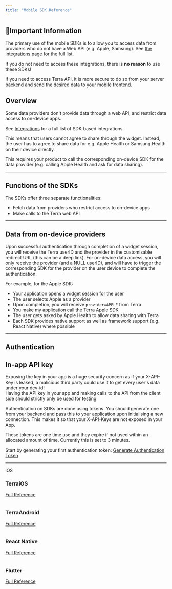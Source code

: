 ```yaml
---
title: "Mobile SDK Reference"
---
```

<Warning>

## 🚧Important Information

The primary use of the mobile SDKs is to allow you to access data from providers who do not have a Web API (e.g. Apple, Samsung). See [the integrations page](/reference/integrations-1#sdk-based-integrations)
 for the full list.

If you do not need to access these integrations, there is **no reason** to use these SDKs!

If you need to access Terra API, it is more secure to do so from your server backend and send the desired data to your mobile frontend.

</Warning>

## Overview

Some data providers don't provide data through a web API, and restrict data access to on-device apps.

See [Integrations](/docs/integrations)
 for a full list of SDK-based integrations.

This means that users cannot agree to share through the widget. Instead, the user has to agree to share data for e.g. Apple Health or Samsung Health on their device directly.

This requires your product to call the corresponding on-device SDK for the data provider (e.g. calling Apple Health and ask for data sharing).

* * *

## Functions of the SDKs

The SDKs offer three separate functionalities:

*   Fetch data from providers who restrict access to on-device apps
*   Make calls to the Terra web API

* * *

## Data from on-device providers

Upon successful authentication through completion of a widget session, you will receive the Terra userID and the provider in the customisable redirect URL (this can be a deep link). For on-device data access, you will only receive the provider (and a NULL userID), and will have to trigger the corresponding SDK for the provider on the user device to complete the authentication.

For example, for the Apple SDK:

*   Your application opens a widget session for the user
*   The user selects Apple as a provider
*   Upon completion, you will receive `provider=APPLE` from Terra
*   You make my application call the Terra Apple SDK
*   The user gets asked by Apple Health to allow data sharing with Terra
*   Each SDK provides native support as well as framework support (e.g. React Native) where possible

* * *

## Authentication

<Note>

## ️In-app API key

Exposing the key in your app is a huge security concern as if your X-API-Key is leaked, a malicious third party could use it to get every user's data under your dev-id!  
Having the API key in your app and making calls to the API from the client side should strictly only be used for testing

</Note>

Authentication on SDKs are done using tokens. You should generate one from your backend and pass this to your application upon initialising a new connection. This makes it so that your X-API-Keys are not exposed in your App.

These tokens are one time use and they expire if not used within an allocated amount of time. Currently this is set to 3 minutes.

Start by generating your first authentication token: [Generate Authentication Token](/reference/generate-authentication-token)

* * *

iOS

### TerraiOS

[Full Reference](https://docs.tryterra.co/v2.0/reference/reference-ios-sdk)

<img className="block" src="images/terradocs_s3_eu_west_2_amazonaws_com/_android_2.png" alt="" />

### TerraAndroid

[Full Reference](https://docs.tryterra.co/v2.0/reference/reference-android-sdk)

<img className="block" src="images/terradocs_s3_eu_west_2_amazonaws_com/_rn_2.png" alt="" />

### React Native

[Full Reference](https://docs.tryterra.co/v2.0/reference/reference-react-native-sdk)

<img className="block" src="images/terradocs_s3_eu_west_2_amazonaws_com/_flutter_2.png" alt="" />

### Flutter

[Full Reference](https://docs.tryterra.co/v2.0/reference/reference-flutter-sdk)




